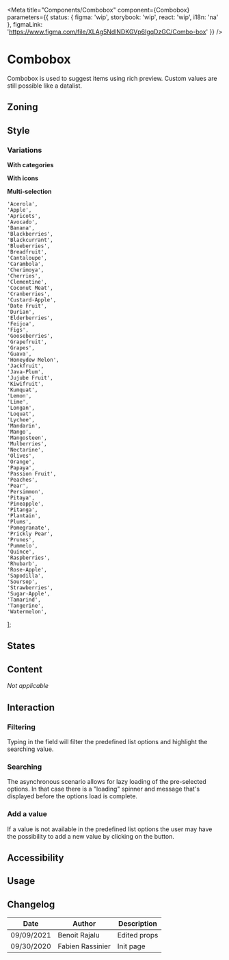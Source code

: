 
<Meta
	title="Components/Combobox"
	component={Combobox}
    parameters={{
        status: { figma: 'wip', storybook: 'wip', react: 'wip', i18n: 'na' },
        figmaLink: 'https://www.figma.com/file/XLAg5NdlNDKGVp6IgqDzGC/Combo-box' }}
/>

# Combobox

Combobox is used to suggest items using rich preview.
Custom values are still possible like a datalist.

## Zoning

<FigmaImage
	src="https://www.figma.com/file/qc8oUSyVJM67gSsbTShftt/%F0%9F%93%90-Zoning?node-id=64%3A0"
	alt="zoning for combobox"
/>

## Style

### Variations

**With categories**

<FigmaImage
	src="https://www.figma.com/file/XLAg5NdlNDKGVp6IgqDzGC/Combo-box?node-id=33%3A422"
	alt="combobox with categories"
/>

**With icons**

<FigmaImage
	src="https://www.figma.com/file/XLAg5NdlNDKGVp6IgqDzGC/Combo-box?node-id=33%3A468"
	alt="combobox with icons"
/>

**Multi-selection**

<FigmaImage
	src="https://www.figma.com/file/XLAg5NdlNDKGVp6IgqDzGC/Combo-box?node-id=33%3A547"
	alt="combobox for multiselection"
/>

	'Acerola',
	'Apple',
	'Apricots',
	'Avocado',
	'Banana',
	'Blackberries',
	'Blackcurrant',
	'Blueberries',
	'Breadfruit',
	'Cantaloupe',
	'Carambola',
	'Cherimoya',
	'Cherries',
	'Clementine',
	'Coconut Meat',
	'Cranberries',
	'Custard-Apple',
	'Date Fruit',
	'Durian',
	'Elderberries',
	'Feijoa',
	'Figs',
	'Gooseberries',
	'Grapefruit',
	'Grapes',
	'Guava',
	'Honeydew Melon',
	'Jackfruit',
	'Java-Plum',
	'Jujube Fruit',
	'Kiwifruit',
	'Kumquat',
	'Lemon',
	'Lime',
	'Longan',
	'Loquat',
	'Lychee',
	'Mandarin',
	'Mango',
	'Mangosteen',
	'Mulberries',
	'Nectarine',
	'Olives',
	'Orange',
	'Papaya',
	'Passion Fruit',
	'Peaches',
	'Pear',
	'Persimmon',
	'Pitaya',
	'Pineapple',
	'Pitanga',
	'Plantain',
	'Plums',
	'Pomegranate',
	'Prickly Pear',
	'Prunes',
	'Pummelo',
	'Quince',
	'Raspberries',
	'Rhubarb',
	'Rose-Apple',
	'Sapodilla',
	'Soursop',
	'Strawberries',
	'Sugar-Apple',
	'Tamarind',
	'Tangerine',
	'Watermelon',
];

<Canvas>
	<Story name="usage">
		<Combobox values={fruits} />
	</Story>
</Canvas>

<ArgsTable story="usage" />

## States

<FigmaImage
	src="https://www.figma.com/file/XLAg5NdlNDKGVp6IgqDzGC/Combo-box?node-id=33%3A202"
	alt="combobox behaviors"
/>

## Content

_Not applicable_

## Interaction

### Filtering

Typing in the field will filter the predefined list options and highlight the searching value.

<FigmaImage
	src="https://www.figma.com/file/XLAg5NdlNDKGVp6IgqDzGC/Combo-box?node-id=33%3A846"
	alt="combobox filtering values"
/>

### Searching

The asynchronous scenario allows for lazy loading of the pre-selected options. In that case there is a "loading" spinner and message that's displayed before the options load is complete.

<FigmaImage
	src="https://www.figma.com/file/XLAg5NdlNDKGVp6IgqDzGC/Combo-box?node-id=33%3A287"
	alt="combobox searching for a value"
/>

### Add a value

If a value is not available in the predefined list options the user may have the possibility to add a new value by clicking on the button.

<FigmaImage
	src="https://www.figma.com/file/XLAg5NdlNDKGVp6IgqDzGC/Combo-box?node-id=33%3A207"
	alt="combobox add a new value"
/>

## Accessibility

## Usage

## Changelog

| Date       | Author           | Description  |
| ---------- | ---------------- | ------------ |
| 09/09/2021 | Benoit Rajalu    | Edited props |
| 09/30/2020 | Fabien Rassinier | Init page    |
